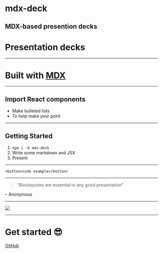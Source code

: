 
# mdx-deck

MDX-based presention decks
---
# Presentation decks
---
# Built with [MDX][]
[MDX]: https://github.com/mdx-js/mdx
---

<Box
  fontSize={3}
  p={4}
  bg='magenta'>
  Import React components
</Box>
---

- Make bulleted lists
- To help make your point

---

## Getting Started

1. `npm i -D mdx-deck`
2. Write some markdown and JSX
3. Present

---
```
<button>code example</button>
```
---
> “Blockquotes are essential to any good presentation”

– Anonymous

---

<Image src='https://images.unsplash.com/photo-1462331940025-496dfbfc7564?w=2048&q=20' />

---

# Get started :sunglasses:
[GitHub](https://github.com/jxnblk/mdx-deck)
